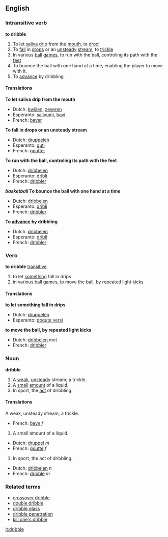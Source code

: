 ==English==
===Intransitive verb===
'''to dribble'''

#<!--VInDrool--> To let [[saliva]] [[drip]] from the [[mouth]], to [[drool]]
#<!--VInTrickle--> To [[fall]] in [[drop]]s or an [[unsteady]] [[stream]], to [[trickle]]
#<!--VInRunWithBall--> In various [[ball]] [[game]]s, to run with the ball, controling its path with the [[feet]]
#<!--VInBounceBasketball--> {{basketball}} To bounce the ball with one hand at a time, enabling the player to move with it.
#<!--VInRunWithBouncingBasketball--> To [[advance]] by dribbling

====Translations====
<!--VInDrool-->'''To let saliva drip from the mouth'''
{{top}}
*Dutch: [[kwijlen]], [[zeveren]]
*Esperanto: [[salivumi]], [[bavi]]
*French: [[baver]]
{{mid}}
{{bottom}}

<!--VInTrickle-->'''To fall in drops or an unsteady stream'''
{{top}}
*Dutch: [[druppelen]]
*Esperanto: [[guti]]
*French: [[goutter]]
{{mid}}
{{bottom}}

<!--VInRunWithBall-->'''To run with the ball, controling its path with the feet'''
{{top}}
*Dutch: [[dribbelen]]
*Esperanto: [[dribli]]
*French: [[dribbler]]
{{mid}}
{{bottom}}

<!--VInBounceBasketball-->'''''basketball'' To bounce the ball with one hand at a time'''
{{top}}
*Dutch: [[dribbelen]]
*Esperanto: [[dribli]]
*French: [[dribbler]]
{{mid}}
{{bottom}}

<!--VInRunWithBouncingBasketball-->'''To [[advance]] by dribbling'''
{{top}}
*Dutch: [[dribbelen]]
*Esperanto: [[dribli]]
*French: [[dribbler]]
{{mid}}
{{bottom}}

===Verb===
'''to dribble''' [[transitive]]
#<!--VTrDropInDrips--> to let [[something]] fall in drips
#<!--VTrMoveBall--> in various ball games, to move the ball, by repeated light [[kick]]s

====Translations====
<!--VTrDropInDrips-->'''to let something fall in drips'''
{{top}}
*Dutch: [[druppelen]]
*Esperanto: [[pogute versi]]
{{mid}}
{{bottom}}

<!--VTrMoveBall-->'''to move the ball, by repeated light kicks'''
{{top}}
*Dutch: [[dribbelen]] met
*French: [[dribbler]]
{{mid}}
{{bottom}}

===Noun===
'''dribble'''

#<!--NTrickle--> A [[weak]], [[unsteady]] stream; a trickle.
#<!--NFewLiquid--> A [[small]] [[amount]] of a liquid.
#<!--NActOfDribbling--> In sport, the [[act]] of dribbling.

====Translations====

<!--NTrickle-->A weak, unsteady stream; a trickle.
{{top}}
*French: [[bave]] ''f''
{{mid}}
{{bottom}}

#<!--NFewLiquid-->A small amount of a liquid.
{{top}}
*Dutch: [[druppel]] ''m''
*French: [[goutte]] ''f''
{{mid}}
{{bottom}}

#<!--NActOfDribbling-->In sport, the act of dribbling.
{{top}}
*Dutch: [[dribbelen]] ''n''
*French: [[dribble]] ''m''
{{mid}}
{{bottom}}


===Related terms===
*[[crossover dribble]]
*[[double dribble]]
*[[dribble glass]]
*[[dribble penetration]]
*[[kill one's dribble]]


[[it:dribble]]